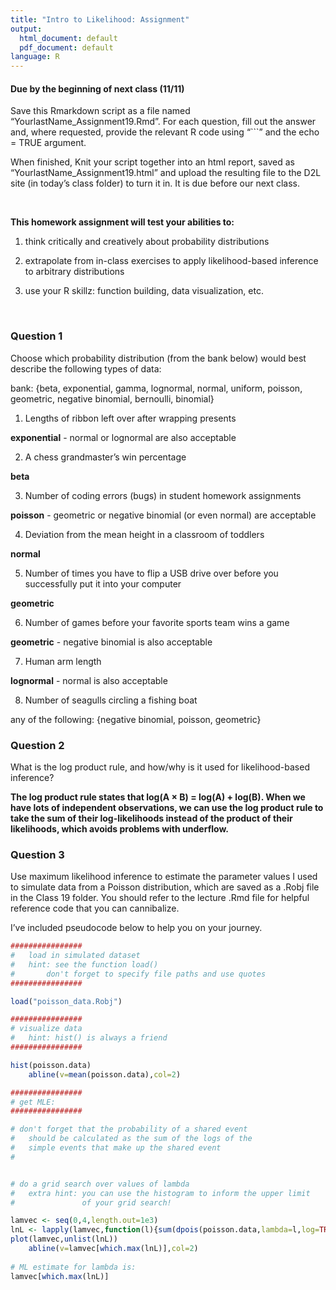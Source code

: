 ```yaml
---
title: "Intro to Likelihood: Assignment"
output:
  html_document: default
  pdf_document: default
language: R
---
```


<!-- To render the assignment in Rmarkdown, enter the command below in the R console -->
<!-- rmarkdown::render("Class_19_Assignment_key.Rmd") -->

#### Due by the beginning of next class (11/11)

Save this Rmarkdown script as a file named “YourlastName_Assignment19.Rmd”. 
For each question, fill out the answer and, where requested, 
provide the relevant R code using "```" and the echo = TRUE argument.

When finished, Knit your script together into an html report, 
saved as “YourlastName_Assignment19.html” and upload the 
resulting file to the D2L site (in today’s class folder) to turn it in. 
It is due before our next class.

\

**This homework assignment will test your abilities to:**

1. think critically and creatively about probability distributions

2. extrapolate from in-class exercises to apply likelihood-based inference to arbitrary distributions

3. use your R skillz: function building, data visualization, etc.

\

### Question 1

Choose which probability distribution (from the bank below) would best describe 
the following types of data:

bank: {beta, exponential, gamma, lognormal,
	   normal, uniform, poisson, geometric, 
	   negative binomial, bernoulli, binomial}
	   
1. Lengths of ribbon left over after wrapping presents

**exponential** - normal or lognormal are also acceptable

2. A chess grandmaster's win percentage

**beta**

3. Number of coding errors (bugs) in student homework assignments

**poisson** - geometric or negative binomial (or even normal) are acceptable

4. Deviation from the mean height in a classroom of toddlers

**normal**

5. Number of times you have to flip a USB drive over before you successfully put it into your computer

**geometric**

6. Number of games before your favorite sports team wins a game

**geometric** - negative binomial is also acceptable

7. Human arm length

**lognormal** - normal is also acceptable

8. Number of seagulls circling a fishing boat

any of the following: {negative binomial, poisson, geometric}


### Question 2

What is the log product rule, and how/why is it used for likelihood-based inference?

**The log product rule states that log(A $\times$ B) = log(A) + log(B).
When we have lots of independent observations, 
we can use the log product rule to take the sum of their log-likelihoods 
instead of the product of their likelihoods, 
which avoids problems with underflow.**

### Question 3

Use maximum likelihood inference to estimate 
the parameter values I used to simulate data from a Poisson distribution, 
which are saved as a .Robj file in the Class 19 folder.
You should refer to the lecture .Rmd file for helpful reference 
code that you can cannibalize.

I've included pseudocode below to help you on your journey.

```r
################
#	load in simulated dataset 
#	hint: see the function load()
#		don't forget to specify file paths and use quotes
################

load("poisson_data.Robj")

################
# visualize data
#	hint: hist() is always a friend
################

hist(poisson.data)
	abline(v=mean(poisson.data),col=2)

################
# get MLE:
################

# don't forget that the probability of a shared event 
#	should be calculated as the sum of the logs of the 
#	simple events that make up the shared event
#


# do a grid search over values of lambda
#	extra hint: you can use the histogram to inform the upper limit 
#				of your grid search!

lamvec <- seq(0,4,length.out=1e3)
lnL <- lapply(lamvec,function(l){sum(dpois(poisson.data,lambda=l,log=TRUE))})
plot(lamvec,unlist(lnL))
	abline(v=lamvec[which.max(lnL)],col=2)
	
# ML estimate for lambda is:
lamvec[which.max(lnL)]

```
